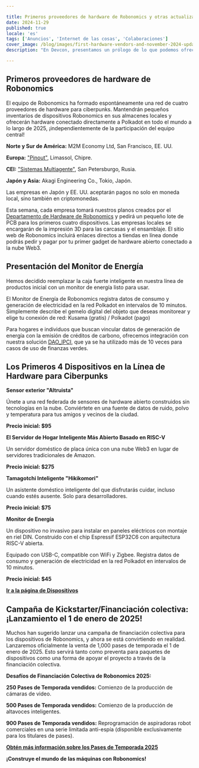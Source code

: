 ```yaml
---

title: Primeros proveedores de hardware de Robonomics y otras actualizaciones de noviembre
date: 2024-11-29
published: true
locale: 'es'
tags: ['Anuncios', 'Internet de las cosas', 'Colaboraciones']
cover_image: /blog/images/first-hardware-vendors-and-november-2024-updates/cover.webp
description: "En Devcon, presentamos un prólogo de lo que podemos ofrecer a la comunidad en la temporada 2025. Ahora, pasamos a la siguiente etapa."

---
```


## Primeros proveedores de hardware de Robonomics

El equipo de Robonomics ha formado espontáneamente una red de cuatro proveedores de hardware para ciberpunks. Mantendrán pequeños inventarios de dispositivos Robonomics en sus almacenes locales y ofrecerán hardware conectado directamente a Polkadot en todo el mundo a lo largo de 2025, ¡independientemente de la participación del equipo central!

**Norte y Sur de América:** M2M Economy Ltd, San Francisco, EE. UU.

**Europa:**  [ "Pinout"](https://pinout.cloud), Limassol, Chipre.

**CEI:**  [ "Sistemas Multiagente"](http://multi-agent.io), San Petersburgo, Rusia.

**Japón y Asia:** Akagi Engineering Co., Tokio, Japón.

Las empresas en Japón y EE. UU. aceptarán pagos no solo en moneda local, sino también en criptomonedas.

Esta semana, cada empresa tomará nuestros planos creados por el [Departamento de Hardware de Robonomics](https://x.com/RobonomicsHW) y pedirá un pequeño lote de PCB para los primeros cuatro dispositivos. Las empresas locales se encargarán de la impresión 3D para las carcasas y el ensamblaje. El sitio web de Robonomics incluirá enlaces directos a tiendas en línea donde podrás pedir y pagar por tu primer gadget de hardware abierto conectado a la nube Web3.

## Presentación del Monitor de Energía

Hemos decidido reemplazar la caja fuerte inteligente en nuestra línea de productos inicial con un monitor de energía listo para usar.

El Monitor de Energía de Robonomics registra datos de consumo y generación de electricidad en la red Polkadot en intervalos de 10 minutos. Simplemente describe el gemelo digital del objeto que deseas monitorear y elige tu conexión de red: Kusama (gratis) / Polkadot (pago)

Para hogares e individuos que buscan vincular datos de generación de energía con la emisión de créditos de carbono, ofrecemos integración con nuestra solución [DAO_IPCI](https://x.com/DAO_IPCI), que ya se ha utilizado más de 10 veces para casos de uso de finanzas verdes.

## Los Primeros 4 Dispositivos en la Línea de Hardware para Ciberpunks

<div class="oldy space-b">

**Sensor exterior "Altruista"**

Únete a una red federada de sensores de hardware abierto construidos sin tecnologías en la nube. Conviértete en una fuente de datos de ruido, polvo y temperatura para tus amigos y vecinos de la ciudad.

**Precio inicial: $95**

</div>

<div class="oldy space-b">

**El Servidor de Hogar Inteligente Más Abierto Basado en RISC-V**

Un servidor doméstico de placa única con una nube Web3 en lugar de servidores tradicionales de Amazon.

**Precio inicial: $275**

</div>

<div class="oldy space-b">

**Tamagotchi Inteligente "Hikikomori"**

Un asistente doméstico inteligente del que disfrutarás cuidar, incluso cuando estés ausente. Solo para desarrolladores.

**Precio inicial: $75**

</div>

<div class="oldy space-b">

**Monitor de Energía**

Un dispositivo no invasivo para instalar en paneles eléctricos con montaje en riel DIN. Construido con el chip Espressif ESP32C6 con arquitectura RISC-V abierta.

Equipado con USB-C, compatible con WiFi y Zigbee. Registra datos de consumo y generación de electricidad en la red Polkadot en intervalos de 10 minutos.

**Precio inicial: $45**

</div>

[**Ir a la página de Dispositivos**](/devices/)

## Campaña de Kickstarter/Financiación colectiva: ¡Lanzamiento el 1 de enero de 2025!

Muchos han sugerido lanzar una campaña de financiación colectiva para los dispositivos de Robonomics, y ahora se está convirtiendo en realidad. Lanzaremos oficialmente la venta de 1,000 pases de temporada el 1 de enero de 2025. Esto servirá tanto como preventa para paquetes de dispositivos como una forma de apoyar el proyecto a través de la financiación colectiva.

<div class="oldy space-b">

**Desafíos de Financiación Colectiva de Robonomics 2025:**

**250 Pases de Temporada vendidos:** Comienzo de la producción de cámaras de video.

**500 Pases de Temporada vendidos:** Comienzo de la producción de altavoces inteligentes.

**900 Pases de Temporada vendidos:** Reprogramación de aspiradoras robot comerciales en una serie limitada anti-espía (disponible exclusivamente para los titulares de pases).

</div>

[**Obtén más información sobre los Pases de Temporada 2025**](https://robonomics.network/blog/robo-season-pass-2025-welcome-to-the-paper-st-club/)

**¡Construye el mundo de las máquinas con Robonomics!**